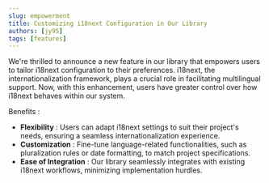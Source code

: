 ```yaml
---
slug: empowerment
title: Customizing i18next Configuration in Our Library
authors: [jy95]
tags: [features]
---
```


We're thrilled to announce a new feature in our library that empowers users to tailor i18next configuration to their preferences.
i18next, the internationalization framework, plays a crucial role in facilitating multilingual support. Now, with this enhancement, users have greater control over how i18next behaves within our system.

Benefits :

- **Flexibility** : Users can adapt i18next settings to suit their project's needs, ensuring a seamless internationalization experience.
- **Customization** : Fine-tune language-related functionalities, such as pluralization rules or date formatting, to match project specifications.
- **Ease of Integration** : Our library seamlessly integrates with existing i18next workflows, minimizing implementation hurdles.

